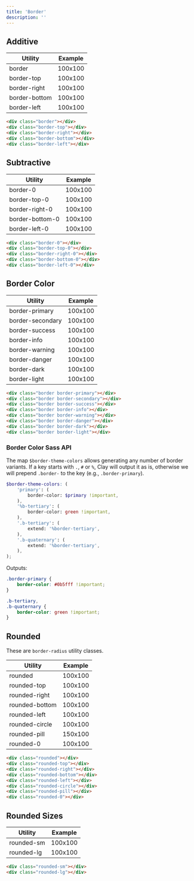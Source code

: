 ```yaml
---
title: 'Border'
description: ''
---
```


## Additive

<div className="sheet-example">
	<div className="table-responsive">
		<table className="table table-autofit">
			<thead>
				<tr>
					<th className="table-cell-minw-150">Utility</th>
					<th className="table-cell-expand">Example</th>
				</tr>
			</thead>
			<tbody>
				<tr>
					<td className="table-cell-minw-150">border</td>
					<td className="table-cell-expand">
						<div
							className="border"
							style={{
								width: '100px',
								height: '100px',
								backgroundColor: '#f9f9f9',
								display: 'flex',
								alignItems: 'center',
								justifyContent: 'center',
							}}
						>
							100x100
						</div>
					</td>
				</tr>
				<tr>
					<td className="table-cell-minw-150">border-top</td>
					<td className="table-cell-expand">
						<div
							className="border-top"
							style={{
								width: '100px',
								height: '100px',
								backgroundColor: '#f9f9f9',
								display: 'flex',
								alignItems: 'center',
								justifyContent: 'center',
							}}
						>
							100x100
						</div>
					</td>
				</tr>
				<tr>
					<td className="table-cell-minw-150">border-right</td>
					<td className="table-cell-expand">
						<div
							className="border-right"
							style={{
								width: '100px',
								height: '100px',
								backgroundColor: '#f9f9f9',
								display: 'flex',
								alignItems: 'center',
								justifyContent: 'center',
							}}
						>
							100x100
						</div>
					</td>
				</tr>
				<tr>
					<td className="table-cell-minw-150">border-bottom</td>
					<td className="table-cell-expand">
						<div
							className="border-bottom"
							style={{
								width: '100px',
								height: '100px',
								backgroundColor: '#f9f9f9',
								display: 'flex',
								alignItems: 'center',
								justifyContent: 'center',
							}}
						>
							100x100
						</div>
					</td>
				</tr>
				<tr>
					<td className="table-cell-minw-150">border-left</td>
					<td className="table-cell-expand">
						<div
							className="border-left"
							style={{
								width: '100px',
								height: '100px',
								backgroundColor: '#f9f9f9',
								display: 'flex',
								alignItems: 'center',
								justifyContent: 'center',
							}}
						>
							100x100
						</div>
					</td>
				</tr>
			</tbody>
		</table>
	</div>
</div>

```html
<div class="border"></div>
<div class="border-top"></div>
<div class="border-right"></div>
<div class="border-bottom"></div>
<div class="border-left"></div>
```

## Subtractive

<div className="sheet-example">
	<div className="table-responsive">
		<table className="table table-autofit">
			<thead>
				<tr>
					<th className="table-cell-minw-150">Utility</th>
					<th className="table-cell-expand">Example</th>
				</tr>
			</thead>
			<tbody>
				<tr>
					<td className="table-cell-minw-150">border-0</td>
					<td className="table-cell-expand">
						<div
							className="border-0"
							style={{
								width: '100px',
								height: '100px',
								backgroundColor: '#f9f9f9',
								border: '0.0625rem solid #e7e7ed',
								display: 'flex',
								alignItems: 'center',
								justifyContent: 'center',
							}}
						>
							100x100
						</div>
					</td>
				</tr>
				<tr>
					<td className="table-cell-minw-150">border-top-0</td>
					<td className="table-cell-expand">
						<div
							className="border-top-0"
							style={{
								width: '100px',
								height: '100px',
								backgroundColor: '#f9f9f9',
								border: '0.0625rem solid #e7e7ed',
								display: 'flex',
								alignItems: 'center',
								justifyContent: 'center',
							}}
						>
							100x100
						</div>
					</td>
				</tr>
				<tr>
					<td className="table-cell-minw-150">border-right-0</td>
					<td className="table-cell-expand">
						<div
							className="border-right-0"
							style={{
								width: '100px',
								height: '100px',
								backgroundColor: '#f9f9f9',
								border: '0.0625rem solid #e7e7ed',
								display: 'flex',
								alignItems: 'center',
								justifyContent: 'center',
							}}
						>
							100x100
						</div>
					</td>
				</tr>
				<tr>
					<td className="table-cell-minw-150">border-bottom-0</td>
					<td className="table-cell-expand">
						<div
							className="border-bottom-0"
							style={{
								width: '100px',
								height: '100px',
								backgroundColor: '#f9f9f9',
								border: '0.0625rem solid #e7e7ed',
								display: 'flex',
								alignItems: 'center',
								justifyContent: 'center',
							}}
						>
							100x100
						</div>
					</td>
				</tr>
				<tr>
					<td className="table-cell-minw-150">border-left-0</td>
					<td className="table-cell-expand">
						<div
							className="border-left-0"
							style={{
								width: '100px',
								height: '100px',
								backgroundColor: '#f9f9f9',
								border: '0.0625rem solid #e7e7ed',
								display: 'flex',
								alignItems: 'center',
								justifyContent: 'center',
							}}
						>
							100x100
						</div>
					</td>
				</tr>
			</tbody>
		</table>
	</div>
</div>

```html
<div class="border-0"></div>
<div class="border-top-0"></div>
<div class="border-right-0"></div>
<div class="border-bottom-0"></div>
<div class="border-left-0"></div>
```

## Border Color

<div className="sheet-example">
	<div className="table-responsive">
		<table className="table table-autofit">
			<thead>
				<tr>
					<th className="table-cell-minw-150">Utility</th>
					<th className="table-cell-expand">Example</th>
				</tr>
			</thead>
			<tbody>
				<tr>
					<td className="table-cell-minw-150">border-primary</td>
					<td className="table-cell-expand">
						<div
							className="border border-primary"
							style={{
								width: '100px',
								height: '100px',
								backgroundColor: '#f9f9f9',
								display: 'flex',
								alignItems: 'center',
								justifyContent: 'center',
							}}
						>
							100x100
						</div>
					</td>
				</tr>
				<tr>
					<td className="table-cell-minw-150">border-secondary</td>
					<td className="table-cell-expand">
						<div
							className="border border-secondary"
							style={{
								width: '100px',
								height: '100px',
								backgroundColor: '#f9f9f9',
								display: 'flex',
								alignItems: 'center',
								justifyContent: 'center',
							}}
						>
							100x100
						</div>
					</td>
				</tr>
				<tr>
					<td className="table-cell-minw-150">border-success</td>
					<td className="table-cell-expand">
						<div
							className="border border-success"
							style={{
								width: '100px',
								height: '100px',
								backgroundColor: '#f9f9f9',
								display: 'flex',
								alignItems: 'center',
								justifyContent: 'center',
							}}
						>
							100x100
						</div>
					</td>
				</tr>
				<tr>
					<td className="table-cell-minw-150">border-info</td>
					<td className="table-cell-expand">
						<div
							className="border border-info"
							style={{
								width: '100px',
								height: '100px',
								backgroundColor: '#f9f9f9',
								display: 'flex',
								alignItems: 'center',
								justifyContent: 'center',
							}}
						>
							100x100
						</div>
					</td>
				</tr>
				<tr>
					<td className="table-cell-minw-150">border-warning</td>
					<td className="table-cell-expand">
						<div
							className="border border-warning"
							style={{
								width: '100px',
								height: '100px',
								backgroundColor: '#f9f9f9',
								display: 'flex',
								alignItems: 'center',
								justifyContent: 'center',
							}}
						>
							100x100
						</div>
					</td>
				</tr>
				<tr>
					<td className="table-cell-minw-150">border-danger</td>
					<td className="table-cell-expand">
						<div
							className="border border-danger"
							style={{
								width: '100px',
								height: '100px',
								backgroundColor: '#f9f9f9',
								display: 'flex',
								alignItems: 'center',
								justifyContent: 'center',
							}}
						>
							100x100
						</div>
					</td>
				</tr>
				<tr>
					<td className="table-cell-minw-150">border-dark</td>
					<td className="table-cell-expand">
						<div
							className="border border-dark"
							style={{
								width: '100px',
								height: '100px',
								backgroundColor: '#f9f9f9',
								display: 'flex',
								alignItems: 'center',
								justifyContent: 'center',
							}}
						>
							100x100
						</div>
					</td>
				</tr>
				<tr>
					<td className="table-cell-minw-150">border-light</td>
					<td className="table-cell-expand">
						<div
							className="border border-light"
							style={{
								width: '100px',
								height: '100px',
								backgroundColor: '#f9f9f9',
								display: 'flex',
								alignItems: 'center',
								justifyContent: 'center',
							}}
						>
							100x100
						</div>
					</td>
				</tr>
			</tbody>
		</table>
	</div>
</div>

```html
<div class="border border-primary"></div>
<div class="border border-secondary"></div>
<div class="border border-success"></div>
<div class="border border-info"></div>
<div class="border border-warning"></div>
<div class="border border-danger"></div>
<div class="border border-dark"></div>
<div class="border border-light"></div>
```

### Border Color Sass API

The map `$border-theme-colors` allows generating any number of border variants. If a key starts with `.`, `#` or `%`, Clay will output it as is, otherwise we will prepend `.border-` to the key (e.g., `.border-primary`).

```scss
$border-theme-colors: (
	'primary': (
		border-color: $primary !important,
	),
	'%b-tertiary': (
		border-color: green !important,
	),
	'.b-tertiary': (
		extend: '%border-tertiary',
	),
	'.b-quaternary': (
		extend: '%border-tertiary',
	),
);
```

Outputs:

```css
.border-primary {
	border-color: #0b5fff !important;
}

.b-tertiary,
.b-quaternary {
	border-color: green !important;
}
```

## Rounded

These are `border-radius` utility classes.

<div className="sheet-example">
	<div className="table-responsive">
		<table className="table table-autofit">
			<thead>
				<tr>
					<th className="table-cell-minw-150">Utility</th>
					<th className="table-cell-expand">Example</th>
				</tr>
			</thead>
			<tbody>
				<tr>
					<td className="table-cell-minw-150">rounded</td>
					<td className="table-cell-expand">
						<div
							className="border rounded"
							style={{
								width: '100px',
								height: '100px',
								backgroundColor: '#f9f9f9',
								display: 'flex',
								alignItems: 'center',
								justifyContent: 'center',
							}}
						>
							100x100
						</div>
					</td>
				</tr>
				<tr>
					<td className="table-cell-minw-150">rounded-top</td>
					<td className="table-cell-expand">
						<div
							className="border rounded-top"
							style={{
								width: '100px',
								height: '100px',
								backgroundColor: '#f9f9f9',
								display: 'flex',
								alignItems: 'center',
								justifyContent: 'center',
							}}
						>
							100x100
						</div>
					</td>
				</tr>
				<tr>
					<td className="table-cell-minw-150">rounded-right</td>
					<td className="table-cell-expand">
						<div
							className="border rounded-right"
							style={{
								width: '100px',
								height: '100px',
								backgroundColor: '#f9f9f9',
								display: 'flex',
								alignItems: 'center',
								justifyContent: 'center',
							}}
						>
							100x100
						</div>
					</td>
				</tr>
				<tr>
					<td className="table-cell-minw-150">rounded-bottom</td>
					<td className="table-cell-expand">
						<div
							className="border rounded-bottom"
							style={{
								width: '100px',
								height: '100px',
								backgroundColor: '#f9f9f9',
								display: 'flex',
								alignItems: 'center',
								justifyContent: 'center',
							}}
						>
							100x100
						</div>
					</td>
				</tr>
				<tr>
					<td className="table-cell-minw-150">rounded-left</td>
					<td className="table-cell-expand">
						<div
							className="border rounded-left"
							style={{
								width: '100px',
								height: '100px',
								backgroundColor: '#f9f9f9',
								display: 'flex',
								alignItems: 'center',
								justifyContent: 'center',
							}}
						>
							100x100
						</div>
					</td>
				</tr>
				<tr>
					<td className="table-cell-minw-150">rounded-circle</td>
					<td className="table-cell-expand">
						<div
							className="border rounded-circle"
							style={{
								width: '100px',
								height: '100px',
								backgroundColor: '#f9f9f9',
								display: 'flex',
								alignItems: 'center',
								justifyContent: 'center',
							}}
						>
							100x100
						</div>
					</td>
				</tr>
				<tr>
					<td className="table-cell-minw-150">rounded-pill</td>
					<td className="table-cell-expand">
						<div
							className="border rounded-pill"
							style={{
								width: '150px',
								height: '100px',
								backgroundColor: '#f9f9f9',
								display: 'flex',
								alignItems: 'center',
								justifyContent: 'center',
							}}
						>
							150x100
						</div>
					</td>
				</tr>
				<tr>
					<td className="table-cell-minw-150">rounded-0</td>
					<td className="table-cell-expand">
						<div
							className="border rounded-0"
							style={{
								width: '100px',
								height: '100px',
								backgroundColor: '#f9f9f9',
								display: 'flex',
								alignItems: 'center',
								justifyContent: 'center',
							}}
						>
							100x100
						</div>
					</td>
				</tr>
			</tbody>
		</table>
	</div>
</div>

```html
<div class="rounded"></div>
<div class="rounded-top"></div>
<div class="rounded-right"></div>
<div class="rounded-bottom"></div>
<div class="rounded-left"></div>
<div class="rounded-circle"></div>
<div class="rounded-pill"></div>
<div class="rounded-0"></div>
```

## Rounded Sizes

<div className="sheet-example">
	<div className="table-responsive">
		<table className="table table-autofit">
			<thead>
				<tr>
					<th className="table-cell-minw-150">Utility</th>
					<th className="table-cell-expand">Example</th>
				</tr>
			</thead>
			<tbody>
				<tr>
					<td className="table-cell-minw-150">rounded-sm</td>
					<td className="table-cell-expand">
						<div
							className="border rounded-sm"
							style={{
								width: '100px',
								height: '100px',
								backgroundColor: '#f9f9f9',
								display: 'flex',
								alignItems: 'center',
								justifyContent: 'center',
							}}
						>
							100x100
						</div>
					</td>
				</tr>
				<tr>
					<td className="table-cell-minw-150">rounded-lg</td>
					<td className="table-cell-expand">
						<div
							className="border rounded-lg"
							style={{
								width: '100px',
								height: '100px',
								backgroundColor: '#f9f9f9',
								display: 'flex',
								alignItems: 'center',
								justifyContent: 'center',
							}}
						>
							100x100
						</div>
					</td>
				</tr>
			</tbody>
		</table>
	</div>
</div>

```html
<div class="rounded-sm"></div>
<div class="rounded-lg"></div>
```
